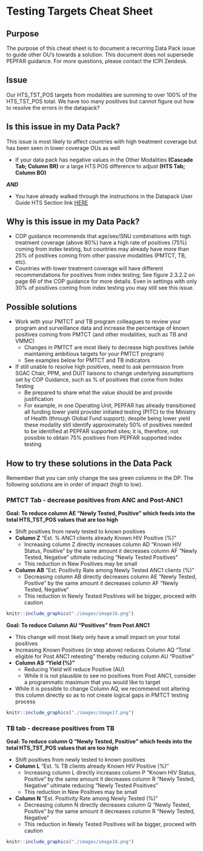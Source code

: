 
# Testing Targets Cheat Sheet

## Purpose

The purpose of this cheat sheet is to document a recurring Data Pack issue to guide other OU’s towards a solution. This document does not supersede PEPFAR guidance. For more questions, please contact the ICPI Zendesk.

## Issue

Our HTS_TST_POS targets from modalities are summing to over 100% of the HTS_TST_POS total.  We have too many positives but cannot figure out how to resolve the errors in the datapack?

## Is this issue in my Data Pack?

This issue is most likely to affect countries with high treatment coverage but has been seen in lower coverage OUs as well

- If your data pack has negative values in the Other Modalities **(Cascade Tab; Column BR)** or a large HTS POS difference to adjust **(HTS Tab; Column BO)**

**_AND_**

- You have already walked through the instructions in the Datapack User Guide HTS Section link [HERE](https://apps.datim.org/datapack-userguide/15-HTS.html)

## Why is this issue in my Data Pack?

- COP guidance recommends that age/sex/SNU combinations with high treatment coverage (above 80%) have a high rate of positives (75%) coming from index testing, but countries may already have more than 25% of positives coming from other passive modalities (PMTCT, TB, etc).
- Countries with lower treatment coverage will have different recommendations for positives from index testing; See figure 2.3.2.2 on page 66 of the COP guidance for more details.  Even in settings with only 30% of positives coming from index testing you may still see this issue.

## Possible solutions

* Work with your PMTCT and TB program colleagues to review your program and surveillance data and increase the percentage of known positives coming from PMTCT (and other modalities, such as TB and VMMC)
    + Changes in PMTCT are most likely to decrease high positives (while maintaining ambitious targets for your PMTCT program) 
    + See examples below for PMTCT and TB indicators
* If still unable to resolve high positives, need to ask permission from SGAC Chair, PPM, and DUIT liaisons to change underlying assumptions set by COP Guidance, such as % of positives that come from Index Testing
    + Be prepared to share what the value should be and provide justification
    + For example, in one Operating Unit, PEPFAR has already transitioned all funding lower yield provider initiated testing (PITC) to the Ministry of Health (through Global Fund support); despite being lower yield these modality still identify approximately 50% of positives needed to be identified at PEPFAR supported sites; it is, therefore, not possible to obtain 75% positives from PEPFAR supported index testing
  
## How to try these solutions in the Data Pack

Remember that you can only change the sea green columns in the DP. The following solutions are in order of impact (high to low).

### PMTCT Tab - decrease positives from ANC and Post-ANC1

**Goal: To reduce column AE “Newly Tested, Positive” which feeds into the total HTS_TST_POS values that are too high**

- Shift positives from newly tested to known positives
- **Column Z** “Est. % ANC1 clients already Known HIV Positive (%)”
  + Increasing column Z directly increases column AD “Known HIV Status, Positive” by the same amount it decreases column AF “Newly Tested, Negative” ultimate reducing “Newly Tested Positives”
  + This reduction in New Positives may be small
- **Column AB** “Est. Positivity Rate among Newly Tested ANC1 clients (%)”
  + Decreasing column AB directly decreases column AE “Newly Tested, Positive” by the same amount it decreases column AF “Newly Tested, Negative”
  + This reduction in Newly Tested Positives will be bigger, proceed with caution

```r
knitr::include_graphics("./images/image16.png")
```

\begin{center}

\includegraphics[width=7in]{./images/image16.png}

\end{center}

**Goal: To reduce Column AU “Positives” from Post ANC1**

- This change will most likely only have a small impact on your total positives
- Increasing Known Positives (in step above) reduces Column AQ “Total eligible for Post ANC1 retesting” thereby reducing column AU “Positive”
- **Column AS “Yield (%)”**
  + Reducing Yield will reduce Positive (AU)
  + While it is not plausible to see no positives from Post ANC1, consider a programmatic maximum that you would like to target
- While it is possible to change Column AQ, we recommend not altering this column directly so as to not create logical gaps in PMTCT testing process

```r
knitr::include_graphics("./images/image17.png")
```

\begin{center}

\includegraphics[width=7in]{./images/image17.png}

\end{center}

### TB tab - decrease positives from TB

**Goal: To reduce column Q “Newly Tested, Positive” which feeds into the total HTS_TST_POS values that are too high**

- Shift positives from newly tested to known positives
- **Column L** “Est. % TB clients already Known HIV Positive (%)”
  + Increasing column L directly increases column P “Known HIV Status, Positive” by the same amount it decreases column R “Newly Tested, Negative” ultimate reducing “Newly Tested Positives”
  + This reduction in New Positives may be small
- **Column N** “Est. Positivity Rate among Newly Tested (%)”
  + Decreasing column N directly decreases column Q “Newly Tested, Positive” by the same amount it decreases column R “Newly Tested, Negative”
  + This reduction in Newly Tested Positives will be bigger, proceed with caution

```r
knitr::include_graphics("./images/image18.png")
```

\begin{center}

\includegraphics[width=7in]{./images/image18.png}

\end{center}
